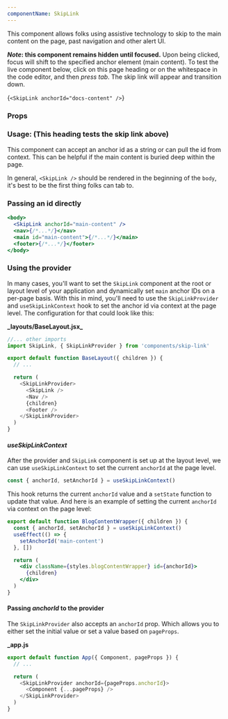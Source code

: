 ```yaml
---
componentName: SkipLink
---
```


This component allows folks using assistive technology to skip to the main content on the page, past navigation and other alert UI.

**_Note_: this component remains hidden until focused.** Upon being clicked, focus will shift to the specified anchor element (main content). To test the live component below, click on this page heading or on the whitespace in the code editor, and then _press tab_. The skip link will appear and transition down.

<LiveComponent>{`<SkipLink anchorId="docs-content" />`}</LiveComponent>

<UsageDetails packageName="@hashicorp/skip-link" />

### Props

<PropsTable props={componentProps} />

<h3 id="docs-content"> Usage: (This heading tests the skip link above)</h3>

This component can accept an anchor id as a string or can pull the id from context. This can be helpful if the main content is buried deep within the page.

In general, `<SkipLink />` should be rendered in the beginning of the `body`, it's best to be the first thing folks can tab to.

### Passing an id directly

```jsx
<body>
  <SkipLink anchorId="main-content" />
  <nav>{/*...*/}</nav>
  <main id="main-content">{/*...*/}</main>
  <footer>{/*...*/}</footer>
</body>
```

### Using the provider

In many cases, you'll want to set the `SkipLink` component at the root or layout level of your application and dynamically set `main` anchor IDs on a per-page basis. With this in mind, you'll need to use the `SkipLinkProvider` and `useSkipLinkContext` hook to set the anchor id via context at the page level. The configuration for that could look like this:

**\_layouts/BaseLayout.jsx\_**

```js
//... other imports
import SkipLink, { SkipLinkProvider } from 'components/skip-link'

export default function BaseLayout({ children }) {
  // ...

  return (
    <SkipLinkProvider>
      <SkipLink />
      <Nav />
      {children}
      <Footer />
    </SkipLinkProvider>
  )
}
```

#### _useSkipLinkContext_

After the provider and `SkipLink` component is set up at the layout level, we can use `useSkipLinkContext` to set the current `anchorId` at the page level.

```ts
const { anchorId, setAnchorId } = useSkipLinkContext()
```

This hook returns the current `anchorId` value and a `setState` function to update that value. And here is an example of setting the current `anchorId` via context on the page level:

```jsx
export default function BlogContentWrapper({ children }) {
  const { anchorId, setAnchorId } = useSkipLinkContext()
  useEffect(() => {
    setAnchorId('main-content')
  }, [])

  return (
    <div className={styles.blogContentWrapper} id={anchorId}>
      {children}
    </div>
  )
}
```

#### Passing _anchorId_ to the provider

The `SkipLinkProvider` also accepts an `anchorId` prop. Which allows you to either set the initial value or set a value based on `pageProps`.

**\_app.js**

```js
export default function App({ Component, pageProps }) {
  // ...

  return (
    <SkipLinkProvider anchorId={pageProps.anchorId}>
      <Component {...pageProps} />
    </SkipLinkProvider>
  )
}
```
